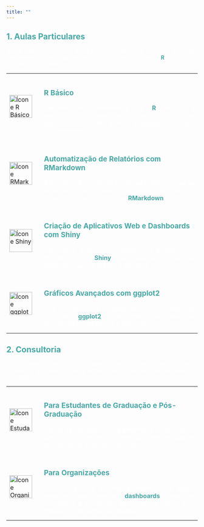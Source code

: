 ```yaml
---
title: ""
---
```


<style>
  /* Estilo para alinhar ícones e texto lado a lado */
  .service-table {
    width: 100%;
    border-collapse: collapse;
  }

  .service-row {
    display: flex;
    align-items: center;
    padding: 10px 0;
  }

  .service-icon {
    width: 60px; /* Aumentei o tamanho dos ícones */
    height: 60px;
    margin-right: 15px;
  }

  h2, h3 {
    color: #48A9A6; /* Ocean Green */
  }

  p {
    text-align: justify;
    color: white; /* Texto branco */
    margin: 0;
  }

  .highlight {
    color: #48A9A6; /* Ocean Green para destacar termos relevantes */
    font-weight: bold;
  }
</style>

## 1. Aulas Particulares

Nesta categoria, ofereço aulas personalizadas com foco nas principais ferramentas e técnicas de análise de dados utilizando <span class="highlight">R</span>. Confira as subcategorias abaixo:

<table class="service-table">
  <tr class="service-row">
    <td><img class="service-icon" src="https://img.icons8.com/fluency/48/000000/r-project.png" alt="Ícone R Básico"></td>
    <td>
      <h3>R Básico</h3>
      <p>Aprenda os fundamentos de <span class="highlight">R</span>, desde a manipulação de dados até a criação de gráficos básicos, em um ritmo adaptado ao seu conhecimento.</p>
    </td>
  </tr>
  <tr class="service-row">
    <td><img class="service-icon" src="rmd.png" alt="Ícone RMarkdown"></td>
    <td>
      <h3>Automatização de Relatórios com RMarkdown</h3>
      <p>Automatize a criação de relatórios dinâmicos que se atualizam automaticamente, economizando tempo e garantindo consistência com <span class="highlight">RMarkdown</span>.</p>
    </td>
  </tr>
  <tr class="service-row">
    <td><img class="service-icon" src="shiny.png" alt="Ícone Shiny"></td>
    <td>
      <h3>Criação de Aplicativos Web e Dashboards com Shiny</h3>
      <p>Aprenda a desenvolver dashboards e aplicativos interativos com <span class="highlight">Shiny</span> para visualizar e explorar dados de maneira prática e eficiente.</p>
    </td>
  </tr>
  <tr class="service-row">
    <td><img class="service-icon" src="ggplot.png" alt="Ícone ggplot2"></td>
    <td>
      <h3>Gráficos Avançados com ggplot2</h3>
      <p>Crie visualizações complexas e personalizadas utilizando <span class="highlight">ggplot2</span>, explorando suas inúmeras possibilidades de design e interação.</p>
    </td>
  </tr>
</table>

## 2. Consultoria

Ofereço serviços de consultoria para diferentes públicos, ajudando desde estudantes até organizações a extrair insights valiosos e visualizações de seus dados.

<table class="service-table">
  <tr class="service-row">
    <td><img class="service-icon" src="https://img.icons8.com/fluency/48/000000/student-center.png" alt="Ícone Estudantes"></td>
    <td>
      <h3>Para Estudantes de Graduação e Pós-Graduação</h3>
      <p>Auxílio personalizado para entender e interpretar os dados de seu projeto de pesquisa, além de suporte na criação de gráficos e relatórios.</p>
    </td>
  </tr>
  <tr class="service-row">
    <td><img class="service-icon" src="https://img.icons8.com/fluency/48/000000/organization.png" alt="Ícone Organizações"></td>
    <td>
      <h3>Para Organizações</h3>
      <p>Consultoria para explorar e entender os dados organizacionais, criando <span class="highlight">dashboards</span>, relatórios detalhados e estratégias baseadas em dados para tomada de decisões informadas.</p>
    </td>
  </tr>
</table>
